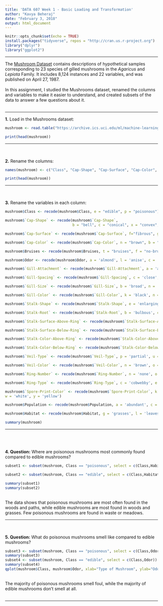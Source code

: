 ```yaml
---
title: 'DATA 607 Week 1 - Basic Loading and Transformation'
author: "Kavya Beheraj"
date: "February 3, 2018"
output: html_document
---
```


```r
knitr::opts_chunk$set(echo = TRUE)
install.packages("tidyverse", repos = "http://cran.us.r-project.org")
library("dplyr")
library("ggplot2")
```
<hr>
The [Mushroom Dataset](https://archive.ics.uci.edu/ml/datasets/Mushroom) contains descriptions of hypothetical samples corresponding to 23 species of gilled mushrooms in the _Agaricus_ and _Lepiota_ Family. It includes 8,124 instances and 22 variables, and was published on April 27, 1987.
<br>
<br>
In this assignment, I studied the Mushrooms dataset, renamed the columns and variables to make it easier to understand, and created subsets of the data to answer a few questions about it.
<br>
<br>
<hr>
**1.** Load in the Mushrooms dataset:  

```r

mushroom <- read.table("https://archive.ics.uci.edu/ml/machine-learning-databases/mushroom/agaricus-lepiota.data", sep=",")

print(head(mushroom))

```
<hr>
<br>
<br>
**2.** Rename the columns:  

```r

names(mushroom) <- c("Class", "Cap-Shape", "Cap-Surface", "Cap-Color", "Bruises", "Odor", "Gill-Attachment", "Gill-Spacing", "Gill-Size", "Gill-Color", "Stalk-Shape", "Stalk-Root", "Stalk-Surface-Above-Ring", "Stalk-Surface-Below-Ring", "Stalk-Color-Above-Ring", "Stalk-Color-Below-Ring", "Veil-Type", "Veil-Color", "Ring-Number", "Ring-Type", "Spore-Print-Color", "Population", "Habitat")

print(head(mushroom))

```
<hr>
<br>
<br>
**3.** Rename the variables in each column:  

```r

mushroom$Class <- recode(mushroom$Class, e = "edible", p = "poisonous")

mushroom$`Cap-Shape` <- recode(mushroom$`Cap-Shape`, 
                               b = "bell", c = "conical", x = "convex", f = "flat", k = "knobbed")

mushroom$`Cap-Surface` <- recode(mushroom$`Cap-Surface`, f="fibrous", g="grooves", y="scaly", s="smooth")

mushroom$`Cap-Color` <- recode(mushroom$`Cap-Color`, n = "brown", b = "buff", c = "cinnamon", g = "gray", r = "green", p = "pink", u = "purple", e = "red", w = "white", y = "yellow")

mushroom$Bruises <- recode(mushroom$Bruises, t = "bruises", f = "no-bruises")

mushroom$Odor <- recode(mushroom$Odor, a = 'almond', l = 'anise', c = 'creosote', y = 'fishy', f = 'foul', m = 'musty', n = 'none', p = 'pungent', s = 'spicy')

mushroom$`Gill-Attachment` <- recode(mushroom$`Gill-Attachment`, a = 'attached', d = 'descending', f = 'free', n = 'notched')

mushroom$`Gill-Spacing` <- recode(mushroom$`Gill-Spacing`, c = 'close', w = 'crowded', d = 'distant')

mushroom$`Gill-Size` <- recode(mushroom$`Gill-Size`, b = 'broad', n = 'narrow' )

mushroom$`Gill-Color` <- recode(mushroom$`Gill-Color`, k = 'black', n = 'brown', b = 'buff', h = 'chocolate', g = 'gray', r = 'green', o = 'orange', p = 'pink', u = 'purple', e = 'red', w = 'white', y = 'yellow')

mushroom$`Stalk-Shape` <- recode(mushroom$`Stalk-Shape`, e = 'enlarging', t = 'tapering')

mushroom$`Stalk-Root` <- recode(mushroom$`Stalk-Root`, b = 'bulbous', c = 'club', u = 'cup', e = 'equal', z = 'rhizomorphs', r = 'rooted')

mushroom$`Stalk-Surface-Above-Ring` <- recode(mushroom$`Stalk-Surface-Above-Ring`, f = 'fibrous', y = 'scaly', k = 'silky', s = 'smooth')

mushroom$`Stalk-Surface-Below-Ring` <- recode(mushroom$`Stalk-Surface-Below-Ring`, f = 'fibrous', y = 'scaly', k = 'silky', s = 'smooth')

mushroom$`Stalk-Color-Above-Ring` <- recode(mushroom$`Stalk-Color-Above-Ring`, n = 'brown', b = 'buff', c = 'cinnamon', g = 'gray', o = 'orange', p = 'pink', e = 'red', w = 'white', y = 'yellow')

mushroom$`Stalk-Color-Below-Ring` <- recode(mushroom$`Stalk-Color-Below-Ring`, n = 'brown', b = 'buff', c = 'cinnamon', g = 'gray', o = 'orange', p = 'pink', e = 'red', w = 'white', y = 'yellow')

mushroom$`Veil-Type` <- recode(mushroom$`Veil-Type`, p = 'partial', u = 'universal')

mushroom$`Veil-Color` <- recode(mushroom$`Veil-Color`, n = 'brown', o = 'orange', w = 'white', y = 'yellow')

mushroom$`Ring-Number` <- recode(mushroom$`Ring-Number`, n = 'none', o = 'one', t = 'two')

mushroom$`Ring-Type` <- recode(mushroom$`Ring-Type`, c = 'cobwebby', e = 'evanescent', f = 'flaring', l = 'large', n = 'none', p = 'pendant', s = 'sheathing', z = 'zone')

mushroom$`Spore-Print-Color` <- recode(mushroom$`Spore-Print-Color`, k = 'black', n = 'brown', b = 'buff', h = 'chocolate', r = 'green', o = 'orange', u = 'purple',
w = 'white', y = 'yellow')

mushroom$Population <- recode(mushroom$Population, a = 'abundant', c = 'clustered', n = 'numerous', s = 'scattered', v = 'several', y = 'solitary')

mushroom$Habitat <- recode(mushroom$Habitat, g = 'grasses', l = 'leaves', m = 'meadows', p = 'paths', u = 'urban', w = 'waste', d = 'woods')

summary(mushroom)

```
<hr>
<br>
<br>  
**4. Question:** Where are poisonous mushrooms most commonly found compared to edible mushrooms?

```r
subset1 <- subset(mushroom, Class == "poisonous", select = c(Class,Habitat))

subset2 <- subset(mushroom, Class == "edible", select = c(Class,Habitat))

summary(subset1)
summary(subset2)

```
<br>
The data shows that poisonous mushrooms are most often found in the woods and paths, while edible mushrooms are most found in woods and grasses. Few poisonous mushrooms are found in waste or meadows.
<hr>
<br>
<br>
**5. Question:** What do poisonous mushrooms smell like compared to edible mushrooms?

```r
subset3 <- subset(mushroom, Class == "poisonous", select = c(Class,Odor))
summary(subset3)
subset4 <- subset(mushroom, Class == "edible", select = c(Class,Odor))
summary(subset4)
qplot(mushroom$Class, mushroom$Odor, xlab="Type of Mushroom", ylab="Odor", geom="jitter")

```
<br>
The majority of poisonous mushrooms smell foul, while the majority of edible mushrooms don't smell at all.
<br>
<br>
<hr>